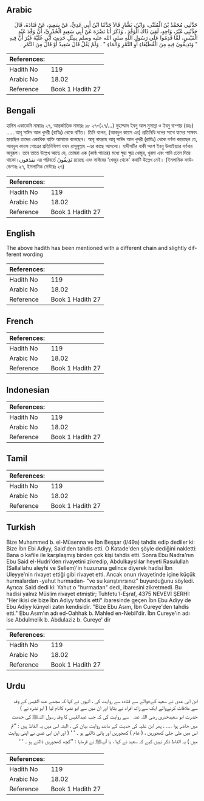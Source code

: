 ## Arabic


<div dir="rtl" lang="ar" style={{fontSize:'larger',backgroundColor:'#f8f9fa',padding:20}}>
حَدَّثَنِي مُحَمَّدُ بْنُ الْمُثَنَّى، وَابْنُ، بَشَّارٍ قَالاَ حَدَّثَنَا ابْنُ أَبِي عَدِيٍّ، عَنْ سَعِيدٍ، عَنْ قَتَادَةَ، قَالَ حَدَّثَنِي غَيْرُ، وَاحِدٍ، لَقِيَ ذَاكَ الْوَفْدَ ‏.‏ وَذَكَرَ أَبَا نَضْرَةَ عَنْ أَبِي سَعِيدٍ الْخُدْرِيِّ، أَنَّ وَفْدَ عَبْدِ الْقَيْسِ، لَمَّا قَدِمُوا عَلَى رَسُولِ اللَّهِ صلى الله عليه وسلم بِمِثْلِ حَدِيثِ ابْنِ عُلَيَّةَ غَيْرَ أَنَّ فِيهِ ‏ "‏ وَتَذِيفُونَ فِيهِ مِنَ الْقُطَيْعَاءِ أَوِ التَّمْرِ وَالْمَاءِ ‏"‏ ‏.‏ وَلَمْ يَقُلْ قَالَ سَعِيدٌ أَوْ قَالَ مِنَ التَّمْرِ ‏.‏
</div>
<div style={{backgroundColor:'#f8f9fa',padding:20, marginBottom: 10}}><table> <thead> <tr> <th>References:</th> <th></th> </tr> </thead> <tbody><tr><td>Hadith No</td><td>119</td></tr><tr><td>Arabic No</td><td>18.02</td></tr><tr><td>Reference</td><td>Book 1 Hadith 27</td></tr></tbody></table></div>

## Bengali


<div dir="ltr" lang="bn" style={{fontSize:'larger',backgroundColor:'#f8f9fa',padding:20}}>
হাদিস একাডেমি নাম্বারঃ ২৭, আন্তর্জাতিক নাম্বারঃ ১৮ ২৭-(২৭/...) মুহাম্মাদ ইবনু আল মুসান্না ও ইবনু বাশ্শার (রহঃ) ..... আবূ সাঈদ আল খুদরী (রাযিঃ) থেকে বর্ণিত। তিনি বলেন, (আবদুল কায়স এর) প্রতিনিধি দলের সাথে যাদের সাক্ষাৎ হয়েছিল তাদের একাধিক ব্যক্তি আমাকে বলেছেন। আবূ নাযরাহ আবূ সাঈদ আল খুদরী (রাযিঃ) থেকে বর্ণনা করেছেন যে, আবদুল কায়স গোত্রের প্রতিনিধিগণ যখন রাসূলুল্লাহ -এর কাছে আসলো। হাদীসটির বাকী অংশ ইবনু উলাইয়্যার বর্ণনার অনুরূপ। তবে তাতে উল্লেখ আছে যে, তোমরা এক (কাষ্ঠ পাত্রের) মধ্যে ক্ষুদ্র ক্ষুদ্র খেজুর, খুরমা এবং পানি ঢেলে দিয়ে থাকো।تقذفون এর পরিবর্তে تَذِيفُونَ রয়েছে এবং সাঈদের 'খেজুর থেকে' কথাটি উল্লেখ নেই। (ইসলামিক ফাউন্ডেশনঃ ২৭, ইসলামিক সেন্টারঃ ২৭)
</div>
<div style={{backgroundColor:'#f8f9fa',padding:20, marginBottom: 10}}><table> <thead> <tr> <th>References:</th> <th></th> </tr> </thead> <tbody><tr><td>Hadith No</td><td>119</td></tr><tr><td>Arabic No</td><td>18.02</td></tr><tr><td>Reference</td><td>Book 1 Hadith 27</td></tr></tbody></table></div>

## English


<div dir="ltr" lang="en" style={{fontSize:'larger',backgroundColor:'#f8f9fa',padding:20}}>
The above hadith has been mentioned with a different chain and slightly different wording
</div>
<div style={{backgroundColor:'#f8f9fa',padding:20, marginBottom: 10}}><table> <thead> <tr> <th>References:</th> <th></th> </tr> </thead> <tbody><tr><td>Hadith No</td><td>119</td></tr><tr><td>Arabic No</td><td>18.02</td></tr><tr><td>Reference</td><td>Book 1 Hadith 27</td></tr></tbody></table></div>

## French


<div dir="ltr" lang="fr" style={{fontSize:'larger',backgroundColor:'#f8f9fa',padding:20}}>

</div>
<div style={{backgroundColor:'#f8f9fa',padding:20, marginBottom: 10}}><table> <thead> <tr> <th>References:</th> <th></th> </tr> </thead> <tbody><tr><td>Hadith No</td><td>119</td></tr><tr><td>Arabic No</td><td>18.02</td></tr><tr><td>Reference</td><td>Book 1 Hadith 27</td></tr></tbody></table></div>

## Indonesian


<div dir="ltr" lang="id" style={{fontSize:'larger',backgroundColor:'#f8f9fa',padding:20}}>

</div>
<div style={{backgroundColor:'#f8f9fa',padding:20, marginBottom: 10}}><table> <thead> <tr> <th>References:</th> <th></th> </tr> </thead> <tbody><tr><td>Hadith No</td><td>119</td></tr><tr><td>Arabic No</td><td>18.02</td></tr><tr><td>Reference</td><td>Book 1 Hadith 27</td></tr></tbody></table></div>

## Tamil


<div dir="ltr" lang="ta" style={{fontSize:'larger',backgroundColor:'#f8f9fa',padding:20}}>

</div>
<div style={{backgroundColor:'#f8f9fa',padding:20, marginBottom: 10}}><table> <thead> <tr> <th>References:</th> <th></th> </tr> </thead> <tbody><tr><td>Hadith No</td><td>119</td></tr><tr><td>Arabic No</td><td>18.02</td></tr><tr><td>Reference</td><td>Book 1 Hadith 27</td></tr></tbody></table></div>

## Turkish


<div dir="ltr" lang="tr" style={{fontSize:'larger',backgroundColor:'#f8f9fa',padding:20}}>
Bize Muhammed b. el-Müsenna ve İbn Beşşar (l/49a) tahdis edip dediler ki: Bize İbn Ebi Adiyy, Said'den tahdis etti. O Katade'den şöyle dediğini nakletti: Bana o kafile ile karşılaşmış birden çok kişi tahdis etti. Sonra Ebu Nadra'nın Ebu Said el-Hudri'den rivayetini zikredip, Abdulkayslılar heyeti RasuluIlah (Sallallahu aleyhi ve Sellem)'in huzuruna gelince diyerek hadisi İbn Uleyye'nin rivayet ettiği gibi rivayet etti. Ancak onun rivayetinde içine küçük hurmalardan -yahut hurmadan- "ve su karıştırırsınız" buyurduğunu söyledi. Ayrıca: Said dedi ki: Yahut o "hurmadan" dedi, ibaresini zikretmedi. Bu hadisi yalnız Müslim rivayet etmiştir; Tuhfetu'l-Eşraf, 4375 NEVEVİ ŞERHİ: "Her ikisi de bize İbn Adiyy tahdis etti" ibaresinde geçen İbn Ebu Adiyy de Ebu Adiyy künyeli zatın kendisidir. "Bize Ebu Asım, İbn Cureye'den tahdis etti." Ebu Asım'ın adı ed-Oahhak b. Mahled en-Nebil'dir. İbn Cureye'in adı ise Abdulmelik b. Abdulaziz b. Cureye' dir
</div>
<div style={{backgroundColor:'#f8f9fa',padding:20, marginBottom: 10}}><table> <thead> <tr> <th>References:</th> <th></th> </tr> </thead> <tbody><tr><td>Hadith No</td><td>119</td></tr><tr><td>Arabic No</td><td>18.02</td></tr><tr><td>Reference</td><td>Book 1 Hadith 27</td></tr></tbody></table></div>

## Urdu


<div dir="rtl" lang="ur" style={{fontSize:'larger',backgroundColor:'#f8f9fa',padding:20}}>
ابن ابی عدی نے سعید کےحوالے سے قتادہ سے روایت کی ، انہوں نے کہا کہ مجھے عبد القیس کے وفد سے ملاقات کرنےوالے ایک سے زائد افراد نے بتایا اور ان میں سے ابو نضرہ کانام لیا ( ابو نضرہ نے ) حضرت ابو سعیدخدری ‌رضی ‌اللہ ‌عنہ ‌ ‌ سے روایت کی کہ جب عبدالقیس کا وفد رسول اللہﷺ کی خدمت میں حاضر ہوا .... ، پھر ابن علیہ کی حدیث کے مانند روایت بیان کی ، البتہ اس میں یہ الفاظ ہیں : ’’تم اس میں ملی جلی کھجوریں ، ( عام ) کھجوریں اور پانی ڈالتے ہو ۔ ‘ ‘ ( اور ابن ابی عدی نے اپنی روایت میں ) یہ الفاظ ذکر نہیں کیے کہ سعید نے کہا ، یا آپﷺ نے فرمایا : ’’کچھ کھجوریں ڈالتے ہو ۔ ‘ ‘
</div>
<div style={{backgroundColor:'#f8f9fa',padding:20, marginBottom: 10}}><table> <thead> <tr> <th>References:</th> <th></th> </tr> </thead> <tbody><tr><td>Hadith No</td><td>119</td></tr><tr><td>Arabic No</td><td>18.02</td></tr><tr><td>Reference</td><td>Book 1 Hadith 27</td></tr></tbody></table></div>